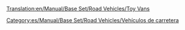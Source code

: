 [[Translation:en/Manual/Base Set/Road Vehicles/Toy Vans]]

{{es/Manual/Base Set/Road Vehicles/Vehículo de carretera|nombre    = Furgón de Juguetes MightyMover
  |imagen    = en/Manual/Base Set/Road Vehicles/MightyMover Toy.png
  |precio    = 9.594 € (4.797 £)
  |velocidad = 48 km/h (30 mph)
  |coste     = 842 € (421 £)
  |diseño    = 1935
  |duración  = 15
  |capacidad = 17 [[es/Manual/Base Set/Cargos/Juguetes|juguetes]]
}}
{{es/Manual/Base Set/Road Vehicles/Vehículo de carretera|nombre    = Furgón de Juguetes Powernaught
  |imagen    = en/Manual/Base Set/Road Vehicles/Powernaught Toy.png
  |precio    = 12.054 € (6.027 £)
  |velocidad = 88 km/h (55 mph)
  |coste     = 1.574 € (787 £)
  |diseño    = 1978
  |duración  = 15
  |capacidad = 19 juguetes
}}
{{es/Manual/Base Set/Road Vehicles/Vehículo de carretera|nombre    = Furgón de Juguetes Wizzow
  |imagen    = en/Manual/Base Set/Road Vehicles/Wizzow Toy.png
  |precio    = 12.874 € (6.437 £)
  |velocidad = 112 km/h (70 mph)
  |coste     = 2.250 € (1,125 £)
  |diseño    = 2015
  |duración  = 15
  |capacidad = 22 juguetes
}}


[[Category:es/Manual/Base Set/Road Vehicles/Vehículos de carretera]]